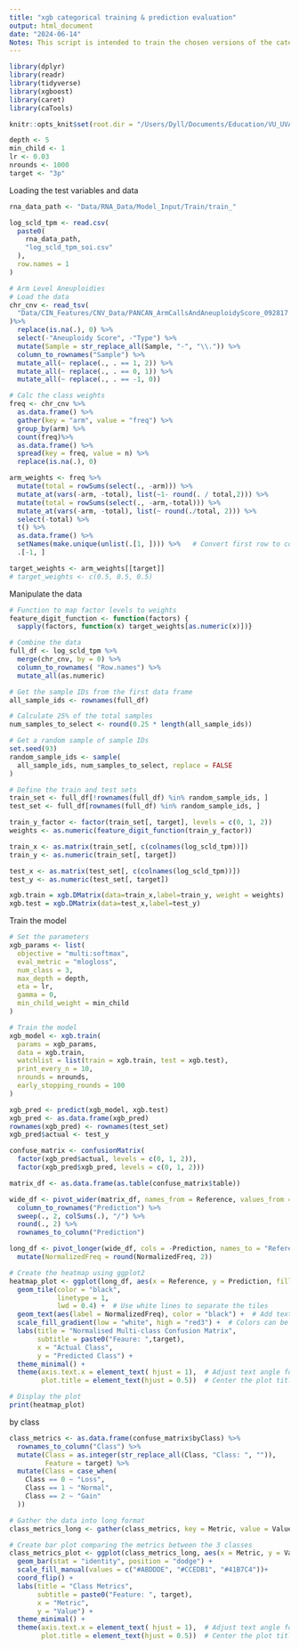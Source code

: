 ```yaml
---
title: "xgb categorical training & prediction evaluation"
output: html_document
date: "2024-06-14"
Notes: This script is intended to train the chosen versions of the categorical xgboost models on the RNA data and evaluate their performance based on the class AUC metrics.
---
```


```r
library(dplyr)
library(readr)
library(tidyverse)
library(xgboost)
library(caret)
library(caTools)
```

```r
knitr::opts_knit$set(root.dir = "/Users/Dyll/Documents/Education/VU_UVA/Internship/Epigenetics/Janssen_Group-UMCUtrecht/Main_Project")
```

```r
depth <- 5
min_child <- 1
lr <- 0.03
nrounds <- 1000
target <- "3p"
```

Loading the test variables and data
```r
rna_data_path <- "Data/RNA_Data/Model_Input/Train/train_"

log_scld_tpm <- read.csv(
  paste0(
    rna_data_path,
    "log_scld_tpm_soi.csv"
  ),
  row.names = 1
)

# Arm Level Aneuploidies
# Load the data
chr_cnv <- read_tsv(
  "Data/CIN_Features/CNV_Data/PANCAN_ArmCallsAndAneuploidyScore_092817.txt"
)%>% 
  replace(is.na(.), 0) %>%
  select(-"Aneuploidy Score", -"Type") %>%
  mutate(Sample = str_replace_all(Sample, "-", "\\.")) %>% 
  column_to_rownames("Sample") %>%
  mutate_all(~ replace(., . == 1, 2)) %>% 
  mutate_all(~ replace(., . == 0, 1)) %>% 
  mutate_all(~ replace(., . == -1, 0))

# Calc the class weights
freq <- chr_cnv %>% 
  as.data.frame() %>% 
  gather(key = "arm", value = "freq") %>% 
  group_by(arm) %>%
  count(freq)%>%
  as.data.frame() %>%
  spread(key = freq, value = n) %>%
  replace(is.na(.), 0)

arm_weights <- freq %>%
  mutate(total = rowSums(select(., -arm))) %>%  
  mutate_at(vars(-arm, -total), list(~1- round(. / total,2))) %>% 
  mutate(total = rowSums(select(., -arm,-total))) %>%
  mutate_at(vars(-arm, -total), list(~ round(./total, 2))) %>%
  select(-total) %>% 
  t() %>% 
  as.data.frame() %>%
  setNames(make.unique(unlist(.[1, ]))) %>%   # Convert first row to column names
  .[-1, ]  

target_weights <- arm_weights[[target]]
# target_weights <- c(0.5, 0.5, 0.5)
```
Manipulate the data
```r
# Function to map factor levels to weights
feature_digit_function <- function(factors) {
  sapply(factors, function(x) target_weights[as.numeric(x)])}  

# Combine the data
full_df <- log_scld_tpm %>% 
  merge(chr_cnv, by = 0) %>% 
  column_to_rownames( "Row.names") %>%
  mutate_all(as.numeric) 

# Get the sample IDs from the first data frame
all_sample_ids <- rownames(full_df)

# Calculate 25% of the total samples
num_samples_to_select <- round(0.25 * length(all_sample_ids))

# Get a random sample of sample IDs
set.seed(93)
random_sample_ids <- sample(
  all_sample_ids, num_samples_to_select, replace = FALSE
)

# Define the train and test sets
train_set <- full_df[!rownames(full_df) %in% random_sample_ids, ]
test_set <- full_df[rownames(full_df) %in% random_sample_ids, ]

train_y_factor <- factor(train_set[, target], levels = c(0, 1, 2))
weights <- as.numeric(feature_digit_function(train_y_factor))

train_x <- as.matrix(train_set[, c(colnames(log_scld_tpm))])
train_y <- as.numeric(train_set[, target])

test_x <- as.matrix(test_set[, c(colnames(log_scld_tpm))])
test_y <- as.numeric(test_set[, target])

xgb.train = xgb.DMatrix(data=train_x,label=train_y, weight = weights)
xgb.test = xgb.DMatrix(data=test_x,label=test_y)

```


Train the model
```r
# Set the parameters 
xgb_params <- list(
  objective = "multi:softmax",
  eval_metric = "mlogloss",
  num_class = 3,
  max_depth = depth,
  eta = lr,
  gamma = 0,
  min_child_weight = min_child
)

# Train the model
xgb_model <- xgb.train(
  params = xgb_params,
  data = xgb.train,
  watchlist = list(train = xgb.train, test = xgb.test),
  print_every_n = 10,
  nrounds = nrounds,
  early_stopping_rounds = 100
)
```


```r
xgb_pred <- predict(xgb_model, xgb.test)
xgb_pred <- as.data.frame(xgb_pred)
rownames(xgb_pred) <- rownames(test_set)
xgb_pred$actual <- test_y

confuse_matrix <- confusionMatrix(
  factor(xgb_pred$actual, levels = c(0, 1, 2)),
  factor(xgb_pred$xgb_pred, levels = c(0, 1, 2)))

matrix_df <- as.data.frame(as.table(confuse_matrix$table))

wide_df <- pivot_wider(matrix_df, names_from = Reference, values_from = Freq, values_fill = list(frequency = 0)) %>% 
  column_to_rownames("Prediction") %>% 
  sweep(., 2, colSums(.), "/") %>% 
  round(., 2) %>% 
  rownames_to_column("Prediction")

long_df <- pivot_longer(wide_df, cols = -Prediction, names_to = "Reference", values_to = "NormalizedFreq") %>% 
  mutate(NormalizedFreq = round(NormalizedFreq, 2))

# Create the heatmap using ggplot2
heatmap_plot <- ggplot(long_df, aes(x = Reference, y = Prediction, fill = NormalizedFreq)) +
  geom_tile(color = "black",
            linetype = 1,
            lwd = 0.4) +  # Use white lines to separate the tiles
  geom_text(aes(label = NormalizedFreq), color = "black") +  # Add text labels
  scale_fill_gradient(low = "white", high = "red3") +  # Colors can be adjusted
  labs(title = "Normalised Multi-class Confusion Matrix",
       subtitle = paste0("Feaure: ",target),
       x = "Actual Class",
       y = "Predicted Class") +
  theme_minimal() +
  theme(axis.text.x = element_text( hjust = 1),  # Adjust text angle for better legibility
        plot.title = element_text(hjust = 0.5))  # Center the plot title

# Display the plot
print(heatmap_plot)
```
by class
```r
class_metrics <- as.data.frame(confuse_matrix$byClass) %>% 
  rownames_to_column("Class") %>% 
  mutate(Class = as.integer(str_replace_all(Class, "Class: ", "")),
         Feature = target) %>%
  mutate(Class = case_when(
    Class == 0 ~ "Loss",
    Class == 1 ~ "Normal",
    Class == 2 ~ "Gain"
  ))

# Gather the data into long format
class_metrics_long <- gather(class_metrics, key = Metric, value = Value, -Class, -Feature)

# Create bar plot comparing the metrics between the 3 classes
class_metrics_plot <- ggplot(class_metrics_long, aes(x = Metric, y = Value, fill = Class)) +
  geom_bar(stat = "identity", position = "dodge") +
  scale_fill_manual(values = c("#ABDDDE", "#CCEDB1", "#41B7C4"))+
  coord_flip() +  
  labs(title = "Class Metrics",
       subtitle = paste0("Feature: ", target),
       x = "Metric",
       y = "Value") +
  theme_minimal() +
  theme(axis.text.x = element_text( hjust = 1),  # Adjust text angle for better legibility
        plot.title = element_text(hjust = 0.5))  # Center the plot title


```

